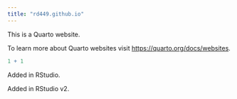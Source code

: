 ```yaml
---
title: "rd449.github.io"
---
```


This is a Quarto website.

To learn more about Quarto websites visit <https://quarto.org/docs/websites>.

```r
1 + 1
```

Added in RStudio.

Added in RStudio v2.
